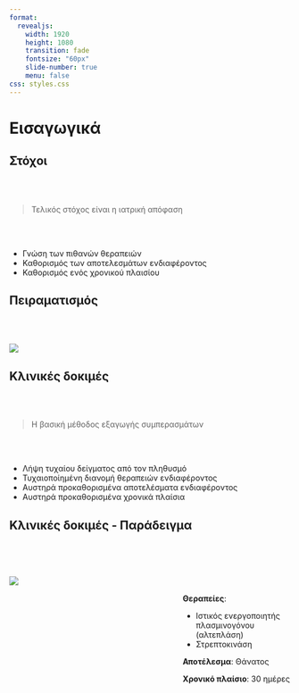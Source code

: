 ```yaml
---
format:
  revealjs:
    width: 1920
    height: 1080
    transition: fade
    fontsize: "60px"
    slide-number: true
    menu: false
css: styles.css
---
```


# Εισαγωγικά

## Στόχοι

\
\

> Τελικός στόχος είναι η ιατρική απόφαση

\
\

* Γνώση των πιθανών θεραπειών
* Καθορισμός των αποτελεσμάτων ενδιαφέροντος
* Καθορισμός ενός χρονικού πλαισίου


## Πειραματισμός

\
\

![](images/image_1.png)

## Κλινικές δοκιμές

\
\

> Η βασική μέθοδος εξαγωγής συμπερασμάτων

\
\

* Λήψη τυχαίου δείγματος από τον πληθυσμό
* Τυχαιοποίημένη διανομή θεραπειών ενδιαφέροντος
* Αυστηρά προκαθορισμένα αποτελέσματα ενδιαφέροντος
* Αυστηρά προκαθορισμένα χρονικά πλαίσια


## Κλινικές δοκιμές - Παράδειγμα

\
\

::: {.columns}

::: {.column width="60%"}
![](images/gusto_trial.png)
:::

::: {.column width="40%"}

\

<div class="small-text">
**Θεραπείες**:

* Ιστικός ενεργοποιητής πλασμινογόνου (αλτεπλάση)
* Στρεπτοκινάση

**Αποτέλεσμα**: Θάνατος

**Χρονικό πλαίσιο**: 30 ημέρες

</div>

:::

:::


